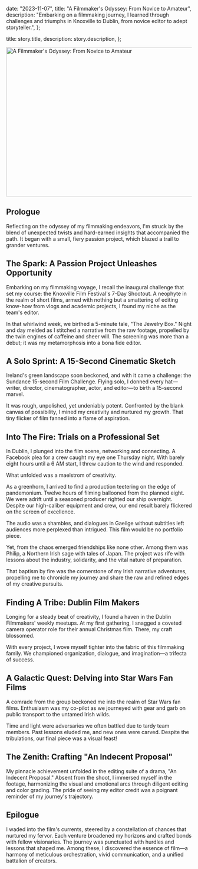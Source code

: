 
  date: "2023-11-07",
  title: "A Filmmaker's Odyssey: From Novice to Amateur",
  description:
    "Embarking on a filmmaking journey, I learned through challenges and triumphs in Knoxville to Dublin, from novice editor to adept storyteller.",
};

  title: story.title,
  description: story.description,
};


<Image
  src="/42e8c911-5182-4be4-841b-c2dfed63b546.webp"
  width="718"
  height="404"
  alt="A Filmmaker's Odyssey: From Novice to Amateur"
/>

## Prologue

Reflecting on the odyssey of my filmmaking endeavors, I'm struck by the blend of unexpected twists and hard-earned insights that accompanied the path. It began with a small, fiery passion project, which blazed a trail to grander ventures.

## The Spark: A Passion Project Unleashes Opportunity

Embarking on my filmmaking voyage, I recall the inaugural challenge that set my course: the Knoxville Film Festival's 7-Day Shootout. A neophyte in the realm of short films, armed with nothing but a smattering of editing know-how from vlogs and academic projects, I found my niche as the team's editor.

In that whirlwind week, we birthed a 5-minute tale, "The Jewelry Box." Night and day melded as I stitched a narrative from the raw footage, propelled by the twin engines of caffeine and sheer will. The screening was more than a debut; it was my metamorphosis into a bona fide editor.

## A Solo Sprint: A 15-Second Cinematic Sketch

Ireland's green landscape soon beckoned, and with it came a challenge: the Sundance 15-second Film Challenge. Flying solo, I donned every hat—writer, director, cinematographer, actor, and editor—to birth a 15-second marvel.

It was rough, unpolished, yet undeniably potent. Confronted by the blank canvas of possibility, I mined my creativity and nurtured my growth. That tiny flicker of film fanned into a flame of aspiration.

## Into The Fire: Trials on a Professional Set

In Dublin, I plunged into the film scene, networking and connecting. A Facebook plea for a crew caught my eye one Thursday night. With barely eight hours until a 6 AM start, I threw caution to the wind and responded.

What unfolded was a maelstrom of creativity.

As a greenhorn, I arrived to find a production teetering on the edge of pandemonium. Twelve hours of filming ballooned from the planned eight. We were adrift until a seasoned producer righted our ship overnight. Despite our high-caliber equipment and crew, our end result barely flickered on the screen of excellence.

The audio was a shambles, and dialogues in Gaeilge without subtitles left audiences more perplexed than intrigued. This film would be no portfolio piece.

Yet, from the chaos emerged friendships like none other. Among them was Philip, a Northern Irish sage with tales of Japan. The project was rife with lessons about the industry, solidarity, and the vital nature of preparation.

That baptism by fire was the cornerstone of my Irish narrative adventures, propelling me to chronicle my journey and share the raw and refined edges of my creative pursuits.

## Finding A Tribe: Dublin Film Makers

Longing for a steady beat of creativity, I found a haven in the Dublin Filmmakers' weekly meetups. At my first gathering, I snagged a coveted camera operator role for their annual Christmas film. There, my craft blossomed.

With every project, I wove myself tighter into the fabric of this filmmaking family. We championed organization, dialogue, and imagination—a trifecta of success.

## A Galactic Quest: Delving into Star Wars Fan Films

A comrade from the group beckoned me into the realm of Star Wars fan films. Enthusiasm was my co-pilot as we journeyed with gear and garb on public transport to the untamed Irish wilds.

Time and light were adversaries we often battled due to tardy team members. Past lessons eluded me, and new ones were carved. Despite the tribulations, our final piece was a visual feast!

## The Zenith: Crafting "An Indecent Proposal"

My pinnacle achievement unfolded in the editing suite of a drama, "An Indecent Proposal." Absent from the shoot, I immersed myself in the footage, harmonizing the visual and emotional arcs through diligent editing and color grading. The pride of seeing my editor credit was a poignant reminder of my journey's trajectory.

## Epilogue

I waded into the film's currents, steered by a constellation of chances that nurtured my fervor. Each venture broadened my horizons and crafted bonds with fellow visionaries. The journey was punctuated with hurdles and lessons that shaped me. Among these, I discovered the essence of film—a harmony of meticulous orchestration, vivid communication, and a unified battalion of creators.